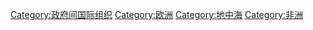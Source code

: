 {{Catnav|頁面分類|地理|大洲|欧洲}}
{{Catnav|頁面分類|人类社会|组织|国际组织|政府间国际组织}}
{{catmore}}

[[Category:政府间国际组织|Category:政府间国际组织]]
[[Category:欧洲|Category:欧洲]]
[[Category:地中海|Category:地中海]]
[[Category:非洲|Category:非洲]]